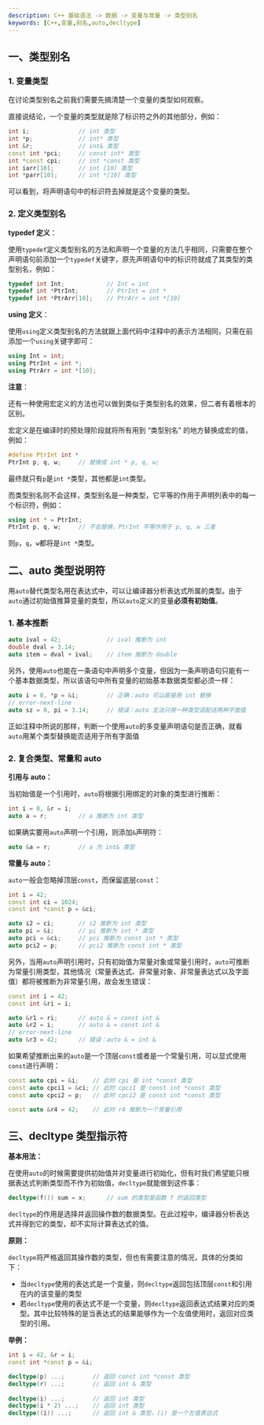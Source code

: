 ```yaml
---
description: C++ 基础语法 -> 数据 -> 变量与常量 -> 类型别名
keywords: [C++,变量,别名,auto,decltype]
---
```


## 一、类型别名

### 1. 变量类型

在讨论类型别名之前我们需要先搞清楚一个变量的类型如何观察。

直接说结论，一个变量的类型就是除了标识符之外的其他部分，例如：

```cpp
int i;				// int 类型
int *p;				// int* 类型
int &r;				// int& 类型
const int *pci;		// const int* 类型
int *const cpi;		// int *const 类型
int iarr[10];		// int [10] 类型
int *parr[10];		// int *[10] 类型
```

可以看到，将声明语句中的标识符去掉就是这个变量的类型。



### 2. 定义类型别名

**typedef 定义**：

使用`typedef`定义类型别名的方法和声明一个变量的方法几乎相同，只需要在整个声明语句前添加一个`typedef`关键字，原先声明语句中的标识符就成了其类型的类型别名，例如：

```cpp
typedef int Int;			// Int = int
typedef int *PtrInt;		// PtrInt = int *
typedef int *PtrArr[10];	// PtrArr = int *[10]
```

**using 定义**：

使用`using`定义类型别名的方法就跟上面代码中注释中的表示方法相同，只需在前添加一个`using`关键字即可：

```cpp
using Int = int;
using PtrInt = int *;
using PtrArr = int *[10];
```

**注意**：

还有一种使用宏定义的方法也可以做到类似于类型别名的效果，但二者有着根本的区别。

宏定义是在编译时的预处理阶段就将所有用到 “类型别名” 的地方替换成宏的值，例如：

```cpp
#define PtrInt int *
PtrInt p, q, w;		// 替换成 int * p, q, w;
```

最终就只有`p`是`int *`类型，其他都是`int`类型。

而类型别名则不会这样，类型别名是一种类型，它平等的作用于声明列表中的每一个标识符，例如：

```cpp
using int * = PtrInt;
PtrInt p, q, w;		// 不会替换，PtrInt 平等作用于 p, q, w 三者
```

则`p`，`q`，`w`都将是`int *`类型。



## 二、auto 类型说明符

用`auto`替代类型名用在表达式中，可以让编译器分析表达式所属的类型。由于`auto`通过初始值推算变量的类型，所以`auto`定义的变量**必须有初始值**。

### 1. 基本推断

```cpp
auto ival = 42;				// ival 推断为 int
double dval = 3.14;
auto item = dval + ival;	// item 推断为 double
```

另外，使用`auto`也能在一条语句中声明多个变量，但因为一条声明语句只能有一个基本数据类型，所以该语句中所有变量的初始基本数据类型都必须一样：

```cpp
auto i = 0, *p = &i;		// 正确：auto 可以直接用 int 替换
// error-next-line
auto sz = 0, pi = 3.14;		// 错误：auto 无法只用一种类型适配这两种字面值
```

正如注释中所说的那样，判断一个使用`auto`的多变量声明语句是否正确，就看`auto`用某个类型替换能否适用于所有字面值



### 2. 复合类型、常量和 auto

**引用与 auto：**

当初始值是一个引用时，`auto`将根据引用绑定的对象的类型进行推断：

```cpp
int i = 0, &r = i;
auto a = r;			// a 推断为 int 类型
```

如果确实要用`auto`声明一个引用，则添加`&`声明符：

```cpp
auto &a = r;		// a 为 int& 类型
```



**常量与 auto：**

`auto`一般会忽略掉顶层`const`，而保留底层`const`：

```cpp
int i = 42;
const int ci = 1024;
const int *const p = &ci;

auto i2 = ci;		// i2 推断为 int 类型
auto pi = &i;		// pi 推断为 int * 类型
auto pci = &ci;		// pci 推断为 const int * 类型
auto pci2 = p;		// pci2 推断为 const int * 类型
```

另外，当用`auto`声明引用时，只有初始值为常量对象或常量引用时，`auto`可推断为常量引用类型，其他情况（常量表达式、非常量对象、非常量表达式以及字面值）都将被推断为非常量引用，故会发生错误：

```cpp
const int i = 42;
const int &ri = i;

auto &r1 = ri;		// auto & = const int &
auto &r2 = i;		// auto & = const int &
// error-next-line
auto &r3 = 42;		// 错误：auto & = int &
```

如果希望推断出来的`auto`是一个顶层`const`或者是一个常量引用，可以显式使用`const`进行声明：

```cpp
const auto cpi = &i;	// 此时 cpi 是 int *const 类型
const auto cpci1 = &ci;	// 此时 cpci1 是 const int *const 类型
const auto cpci2 = p;	// 此时 cpci2 是 const int *const 类型

const auto &r4 = 42;	// 此时 r4 推断为一个常量引用
```



## 三、decltype 类型指示符

**基本用法：**

在使用`auto`的时候需要提供初始值并对变量进行初始化，但有时我们希望能只根据表达式判断类型而不作为初始值，`decltype`就能做到这件事：

```cpp
decltype(f()) sum = x;		// sum 的类型是函数 f 的返回类型
```

`decltype`的作用是选择并返回操作数的数据类型。在此过程中，编译器分析表达式并得到它的类型，却不实际计算表达式的值。

**原则：**

`decltype`将严格返回其操作数的类型，但也有需要注意的情况，具体的分类如下：

- 当`decltype`使用的表达式是一个变量，则`decltype`返回包括顶层`const`和引用在内的该变量的类型
- 若`decltype`使用的表达式不是一个变量，则`decltype`返回表达式结果对应的类型。其中比较特殊的是当表达式的结果能够作为一个左值使用时，返回对应类型的引用。

**举例：**

```cpp
int i = 42, &r = i;
const int *const p = &i;

decltype(p) ...;		// 返回 const int *const 类型
decltype(r) ...;		// 返回 int & 类型
    
decltype(i) ...;		// 返回 int 类型
decltype(i * 2) ...;	// 返回 int 类型
decltype((i)) ...;		// 返回 int & 类型，(i) 是一个左值表达式
```

